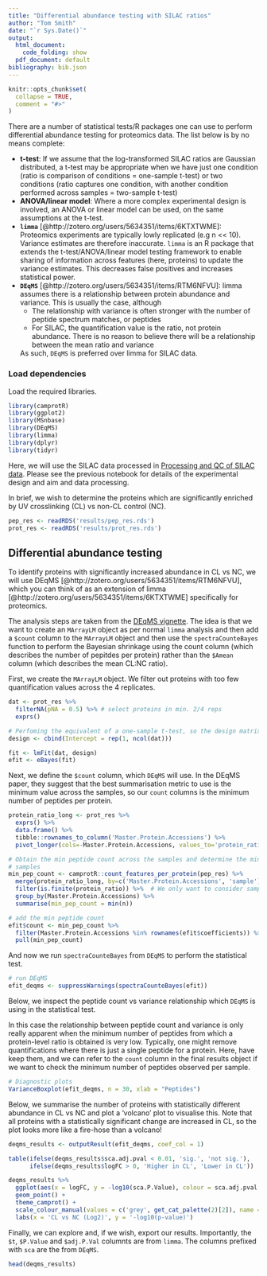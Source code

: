 ```yaml
---
title: "Differential abundance testing with SILAC ratios"
author: "Tom Smith"
date: "`r Sys.Date()`"
output:
  html_document:
    code_folding: show
  pdf_document: default
bibliography: bib.json
---
```


```r
knitr::opts_chunk$set(
  collapse = TRUE,
  comment = "#>"
)

```


There are a number of statistical tests/R packages one can use to perform differential abundance testing for proteomics data. The list below is by no means complete:

- **t-test**: If we assume that the log-transformed SILAC ratios are Gaussian
distributed, a t-test may be appropriate when we have just one condition
(ratio is comparison of conditions = one-sample t-test) or two conditions
(ratio captures one condition, with another condition performed across samples = two-sample t-test)
- **ANOVA/linear model**: Where a more complex experimental design is involved,
an ANOVA or linear model can be used, on the same assumptions at the t-test.
- **`limma`** [@http://zotero.org/users/5634351/items/6KTXTWME]: Proteomics experiments are typically lowly replicated (e.g n << 10).
Variance estimates are therefore inaccurate. `limma`  is an R package that extends
the t-test/ANOVA/linear model testing framework to enable sharing of information
across features (here, proteins) to update the variance estimates. This decreases
false positives and increases statistical power.
- **`DEqMS`** [@http://zotero.org/users/5634351/items/RTM6NFVU]: limma assumes there is a relationship between protein abundance and
variance. This is usually the case, although
  - The relationship with variance is often stronger with the number of
  peptide spectrum matches, or peptides
  - For SILAC, the quantification value is the ratio, not protein abundance.
  There is no reason to believe there will be a relationship between the mean ratio and variance
  
  As such, `DEqMS` is preferred over limma for SILAC data.

### Load dependencies

Load the required libraries.

```r
library(camprotR)
library(ggplot2)
library(MSnbase)
library(DEqMS)
library(limma)
library(dplyr)
library(tidyr)

```

Here, we will use the SILAC data processed in [Processing and QC of SILAC data](https://mrctoxbioinformatics.github.io/Proteomics_data_analysis/Markdowns/SILAC.html). Please see the previous notebook for details of the experimental design and aim and data processing. 

In brief, we wish to determine the proteins which are significantly enriched by UV crosslinking (CL) vs non-CL control (NC).

```r
pep_res <- readRDS('results/pep_res.rds')
prot_res <- readRDS('results/prot_res.rds')
```


## Differential abundance testing

To identify proteins with significantly increased abundance in CL vs NC, we will use DEqMS [@http://zotero.org/users/5634351/items/RTM6NFVU], which you can think of as an extension of limma [@http://zotero.org/users/5634351/items/6KTXTWME] specifically for proteomics. 

The analysis steps are taken from the [DEqMS vignette](https://bioconductor.org/packages/release/bioc/vignettes/DEqMS/inst/doc/DEqMS-package-vignette.html#extract-quant-data-columns-for-deqms). The idea is that we want to create an `MArrayLM` object as per normal `limma` analysis and then  add a `$count` column to the `MArrayLM` object and then use the `spectraCounteBayes` function to perform the Bayesian shrinkage using the count column (which describes the number of pepitdes per protein) rather than the `$Amean` column (which describes the mean CL:NC ratio). 

First, we create the `MArrayLM` object. We filter out proteins with too few quantification values across the 4 replicates.
```r
dat <- prot_res %>% 
  filterNA(pNA = 0.5) %>% # select proteins in min. 2/4 reps
  exprs()

# Perfoming the equivalent of a one-sample t-test, so the design matrix is just an intercept
design <- cbind(Intercept = rep(1, ncol(dat))) 

fit <- lmFit(dat, design)
efit <- eBayes(fit)
```

Next, we define the `$count` column, which `DEqMS` will use. In the DEqMS paper,
they suggest that the best summarisation metric to use is the minimum value across
the samples, so our `count` columns is the minimum number of peptides per protein.  
```r
protein_ratio_long <- prot_res %>%
  exprs() %>%
  data.frame() %>%
  tibble::rownames_to_column('Master.Protein.Accessions') %>%
  pivot_longer(cols=-Master.Protein.Accessions, values_to='protein_ratio', names_to='sample')

# Obtain the min peptide count across the samples and determine the minimum value across 
# samples
min_pep_count <- camprotR::count_features_per_protein(pep_res) %>%
  merge(protein_ratio_long, by=c('Master.Protein.Accessions', 'sample')) %>%
  filter(is.finite(protein_ratio)) %>%  # We only want to consider samples with a ratio quantified
  group_by(Master.Protein.Accessions) %>%
  summarise(min_pep_count = min(n))

# add the min peptide count
efit$count <- min_pep_count %>% 
  filter(Master.Protein.Accessions %in% rownames(efit$coefficients)) %>% 
  pull(min_pep_count)
```

And now we run `spectraCounteBayes` from `DEqMS` to perform the statistical test.
```r
# run DEqMS
efit_deqms <- suppressWarnings(spectraCounteBayes(efit))
```

Below, we inspect the peptide count vs variance relationship which `DEqMS` is using in the statistical test.

In this case the relationship between peptide count and variance is only really apparent when the minimum number of peptides from which a protein-level ratio is obtained is very low. Typically, one might remove quantifications where there is just a single peptide for a protein. Here, have keep them, and we can refer to the `count` column in the final results object if we want to check the minimum number of peptides observed per sample.

```r
# Diagnostic plots
VarianceBoxplot(efit_deqms, n = 30, xlab = "Peptides")
```


Below, we summarise the number of proteins with statistically different abundance in CL vs NC and plot a 'volcano' plot to visualise this. Note that all proteins with a statistically significant change are increased in CL, so the plot looks more like a fire-hose than a volcano!

```r
deqms_results <- outputResult(efit_deqms, coef_col = 1)

table(ifelse(deqms_results$sca.adj.pval < 0.01, 'sig.', 'not sig.'),
      ifelse(deqms_results$logFC > 0, 'Higher in CL', 'Lower in CL'))

deqms_results %>%
  ggplot(aes(x = logFC, y = -log10(sca.P.Value), colour = sca.adj.pval < 0.01)) +
  geom_point() +
  theme_camprot() +
  scale_colour_manual(values = c('grey', get_cat_palette(2)[2]), name = 'CL vs NC Sig.') +
  labs(x = 'CL vs NC (Log2)', y = '-log10(p-value)')
```


Finally, we can explore and, if we wish, export our results. Importantly, the `$t`, `$P.Value` and `$adj.P.Val` columnts are from `limma`. The columns prefixed with `sca` are the from `DEqMS`. 

```r
head(deqms_results)

```
